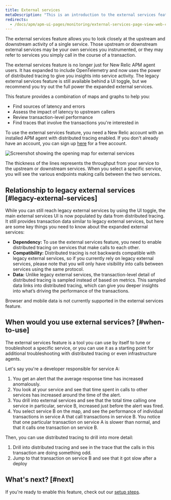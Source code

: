 ```yaml
---
title: External services
metaDescription: "This is an introduction to the external services feature"
redirects:
  - /docs/apm/apm-ui-pages/monitoring/external-services-page-view-web-cloud-network-data/
---
```

The external services feature allows you to look closely at the upstream and downstream activity of a single service. Those upstream or downstream external services may be your own services you instrumented, or they may refer to services you simply call in the course of a transaction. 

The external services feature is no longer just for New Relic APM agent users. It has expanded to include OpenTelemetry and now uses the power of distributed tracing to give you insights into service activity. The legacy external services feature is still available behind a UI toggle, but we recommend you try out the full power the expanded external services.  

This feature provides a combination of maps and graphs to help you:

* Find sources of latency and errors
* Assess the impact of latency to upstream callers
* Review transaction-level performance
* Find traces that involve the transactions you're interested in

To use the external services feature, you need a New Relic account with an installed APM agent with distributed tracing enabled. If you don't already have an account, you can sign up [here](https://newrelic.com/signup) for a free account.

![Screenshot showing the opening map for external services](./images/intro-example.png "Screenshot showing the opening map for external services")
<figcaption>The thickness of the lines represents the throughput from your service to the upstream or downstream services. When you select a specific service, you will see the various endpoints making calls between the two services.</figcaption>

## Relationship to legacy external services [#legacy-external-services]

While you can still reach legacy external services by using the UI toggle, the main external services UI is now populated by data from distributed tracing. 
It still provides transaction data similar to legacy external services, but here are some key things you need to know about the expanded external services: 

  * **Dependency:** To use the external services feature, you need to enable distributed tracing on services that make calls to each other. 
  * **Compatibility:** Distributed tracing is not backwards compatible with legacy external services, so if you currently rely on legacy external services, please note that you will only have visibility into calls between services using the same protocol. 
  * **Data:** Unlike legacy external services, the transaction-level detail of distributed tracing is sampled instead of based on metrics. This sampled data links into distributed tracing, which can give you deeper insights into what’s driving the performance of the transactions. 


<Callout variant="tip">
Browser and mobile data is not currently supported in the external services feature.
</Callout>

## When would you use external services? [#when-to-use]

The external services feature is a tool you can use by itself to tune or troubleshoot a specific service, or you can use it as a starting point for additional troubleshooting with distributed tracing or even infrastructure agents. 

Let's say you're a developer responsible for service A:

  1. You get an alert that the average response time has increased anomalously.
  2. You look at your service and see that time spent in calls to other services has increased around the time of the alert.
  3. You drill into external services and see that the total time calling one service in particular, service B, increased just before the alert was fired.
  4. You select service B on the map, and see the performance of individual transactions in service A that call transactions in service B. You notice that one particular transaction on service A is slower than normal, and that it calls one transaction on service B.

Then, you can use distributed tracing to drill into more detail:

  1. Drill into distributed tracing and see in the trace that the calls in this transaction are doing something odd.
  2. Jump to that transaction on service B and see that it got slow after a deploy

## What's next? [#next]

If you're ready to enable this feature, check out our [setup steps](/docs/apm/apm-ui-pages/monitoring/external-services/external-services-setup). 